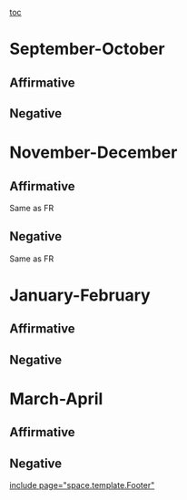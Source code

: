 [[toc]]
=September-October= 
==Affirmative== 
==Negative== 

=November-December= 
==Affirmative== 
Same as FR
==Negative== 
Same as FR 
=January-February= 
==Affirmative== 
==Negative== 

=March-April= 
==Affirmative== 
==Negative== 

[[include page="space.template.Footer"]]